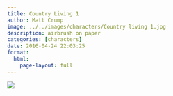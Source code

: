 ```yaml
---
title: Country Living 1
author: Matt Crump
image: ../../images/characters/Country living 1.jpg
description: airbrush on paper
categories: [characters]
date: 2016-04-24 22:03:25
format:
  html:
    page-layout: full
---
```


![](../../images/characters/Country living 1.jpg)

